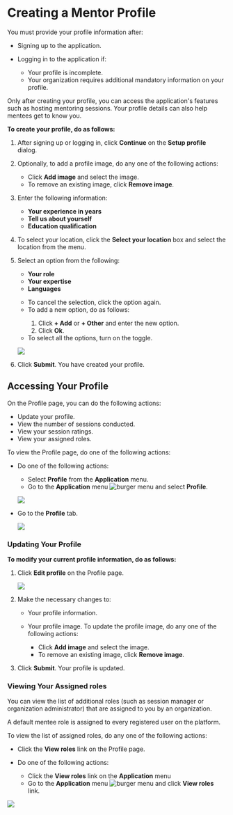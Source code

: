 
# Creating a Mentor Profile

You must provide your profile information after:

* Signing up to the application.

* Logging in to the application if:

  * Your profile is incomplete.
  * Your organization requires additional mandatory information on your profile.

<Admonition type="note"> 
Only after creating your profile, you can access the application's features such as hosting mentoring sessions. Your profile details can also help mentees get to know you.
</Admonition> 

**To create your profile, do as follows:**

1. After signing up or logging in, click **Continue** on the **Setup profile** dialog.

2. Optionally, to add a profile image, do any one of the following actions:

    * Click <b>Add image</b> and select the image.
    * To remove an existing image, click <b>Remove image</b>.

3. Enter the following information:

    * <b>Your experience in years</b>
    * <b>Tell us about yourself</b>
    * <b>Education qualification</b>

4. To select your location, click the <b>Select your location</b> box and select the location from the menu.

5. Select an option from the following:

    * <b>Your role</b>
    * <b>Your expertise</b>
    * <b>Languages</b>

    <p>
        <Admonition type="tip">
        <ul>
        <li>To cancel the selection, click the option again.</li>
        <li>To add a new option, do as follows:</li>
            <ol>
            <li>Click <b>+ Add</b> or <b>+ Other</b> and enter the new option.</li>
            <li>Click <b>Ok</b>.</li>
            </ol>
        <li>To select all the options, turn on the toggle.</li>
        </ul>
        </Admonition>
    </p>

    ![](media/portal-createprofileoptions.png)

6. Click <b>Submit</b>. You have created your profile.

## Accessing Your Profile

On the Profile page, you can do the following actions:

* Update your profile.
* View the number of sessions conducted.
* View your session ratings.
* View your assigned roles.

To view the Profile page, do one of the following actions:

* Do one of the following actions:

    * Select <b>Profile</b> from the <b>Application</b> menu.
    * Go to the <b>Application</b> menu ![burger menu](media/burgermenu-icon.png) and select <b>Profile</b>.

    ![](media/portal-menteeapplicationmenu.png)

* Go to the <b>Profile</b> tab.

    ![](media/profile-icon.png)

### Updating Your Profile

**To modify your current profile information, do as follows:**

1. Click <b>Edit profile</b> on the Profile page.

    ![](media/portal-editmentorprofile.png)

2. Make the necessary changes to:

    * Your profile information.

    * Your profile image. To update the profile image, do any one of the following actions:

        * Click <b>Add image</b> and select the image.
        * To remove an existing image, click <b>Remove image</b>.

3. Click <b>Submit</b>. Your profile is updated.

### Viewing Your Assigned roles

You can view the list of additional roles (such as session manager or organization administrator) that are assigned to you by an organization.

<Admonition type="tip">   
<p>A default mentee role is assigned to every registered user on the platform.</p>
</Admonition>

To view the list of assigned roles, do any one of the following actions:

* Click the **View roles** link on the Profile page.

* Do one of the following actions:

    * Click the **View roles** link on the <b>Application</b> menu
    * Go to the <b>Application</b> menu ![burger menu](media/burgermenu-icon.png) and click **View roles** link.

![](media/viewroles-mentor.png)